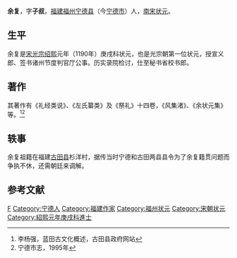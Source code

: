 '''余复'''，字'''子叔'''，[[福建|福建]][[福州|福州]][[宁德市|宁德县]]（今[[宁德市|宁德市]]）人，[[南宋|南宋]][[状元|状元]]。

== 生平 ==
余复是[[宋光宗|宋光宗]][[绍熙|绍熙]]元年（1190年）庚戌科状元，也是光宗朝第一位状元，授宣义郎、签书诸州节度判官厅公事。历实录院检讨，仕至秘书省校书郎。

== 著作 ==
其著作有《礼经类说》、《左氏纂类》及《祭礼》十四卷，《风集渚》、《余状元集》等。<ref name="蓝田古文化概述">李杨强，蓝田古文化概述，古田县政府网站</ref><ref name="宁德市志">宁德市志，1995年</ref>

== 轶事 ==
余复祖籍在福建[[古田县|古田县]]杉洋村，据传当时宁德和古田两县县令为了余复籍贯问题而争执不休，还需朝廷来调解。

== 参考文献 ==
{{reflist}}

{{福建状元}}

{{Authority control}}
{{DEFAULTSORT:Yu}}
[[Category:余姓|F]]
[[Category:宁德人|Category:宁德人]]
[[Category:福建作家|Category:福建作家]]
[[Category:福州状元|Category:福州状元]]
[[Category:宋朝状元|Category:宋朝状元]]
[[Category:紹熙元年庚戌科進士|Category:紹熙元年庚戌科進士]]

{{宋朝人物小作品}}